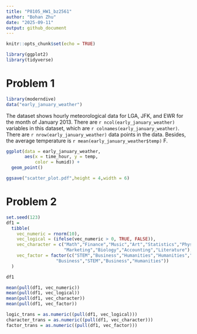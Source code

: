 ```yaml
---
title: "P8105_HW1_bz2561"
author: "Bohan Zhu"
date: "2025-09-11"
output: github_document
---
```


```r
knitr::opts_chunk$set(echo = TRUE)
```

```r
library(ggplot2)
library(tidyverse)
```

# Problem 1
```r
library(moderndive)
data("early_january_weather")
```


The dataset shows hourly meteorological data for LGA, JFK, and EWR for the month of January 2013. There are `r ncol(early_january_weather)` variables in this dataset, which are `r colnames(early_january_weather)`. There are `r nrow(early_january_weather)` data points in the data. Besides, the average temperature is `r mean(early_january_weather$temp)` F.

```r
ggplot(data = early_january_weather, 
       aes(x = time_hour, y = temp, 
           color = humid)) + 
  geom_point()
```
```r
ggsave("scatter_plot.pdf",height = 4,width = 6)
```

# Problem 2
```r
set.seed(123)
df1 =
  tibble(
    vec_numeric = rnorm(10),
    vec_logical = (ifelse(vec_numeric > 0, TRUE, FALSE)),
    vec_character = c("Math","Finance","Music","Art","Statistics","Physics",
                      "Marketing","Biology","Accounting","Literature"),
    vec_factor = factor(c("STEM","Business","Humanities","Humanities","STEM","STEM",
                   "Business","STEM","Business","Humanities"))
  )

df1
```

```r
mean(pull(df1, vec_numeric))
mean(pull(df1, vec_logical))
mean(pull(df1, vec_character))
mean(pull(df1, vec_factor))
```
```r
logic_trans = as.numeric((pull(df1, vec_logical)))
character_trans = as.numeric((pull(df1, vec_character)))
factor_trans = as.numeric((pull(df1, vec_factor)))
```

